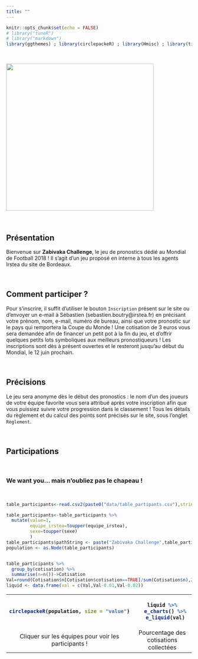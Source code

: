 ```yaml
---
title: ""
---
```



<style>
  .col2 {
    columns: 2 200px;         /* number of columns and width in pixels*/
    -webkit-columns: 2 200px; /* chrome, safari */
    -moz-columns: 2 200px;    /* firefox */
  }
</style>



```r
knitr::opts_chunk$set(echo = FALSE)
# library("tuneR")
# library("markdown")
library(ggthemes) ; library(circlepackeR) ; library(Hmisc) ; library(tidyverse) ; library(echarts4r) ; library(magrittr) ; library(data.tree) ; library(flexdashboard)
```

<br>

<img src="img/Dessin_site.png" width="400" class="center">

<br>

## Présentation

Bienvenue sur **Zabivaka Challenge**, le jeu de pronostics dédié au Mondial de Football 2018 ! Il s’agit d’un jeu proposé en interne à tous les agents Irstea du site de Bordeaux.

<br>

## Comment participer ?

Pour s’inscrire, il suffit d’utiliser le bouton `Inscription` présent sur le site ou d’envoyer un e-mail à Sébastien (sebastien.boutry@irstea.fr) en précisant votre prénom, nom, e-mail, numéro de bureau, ainsi que votre pronostic sur le pays qui remportera la Coupe du Monde ! Une cotisation de 3 euros vous sera demandée afin de financer un petit pot à la fin du jeu, et d’offrir quelques petits lots symboliques aux meilleurs pronostiqueurs ! Les inscriptions sont dès à présent ouvertes et le resteront jusqu’au début du Mondial, le 12 juin prochain.

<br>

## Précisions


Le jeu sera anonyme dès le début des pronostics : le nom d’un des joueurs de votre équipe favorite vous sera attribué après votre inscription afin que vous puissiez suivre votre progression dans le classement ! Tous les détails du règlement et du calcul des points sont précisés sur le site, sous l’onglet `Règlement`.

<br>


## Participations
 <br>
 
### We want you... mais n'oubliez pas le chapeau !

<br>
```r
table_participants<-read.csv2(paste0("data/table_partipants.csv"),stringsAsFactors = FALSE)

table_participants<-table_participants %>% 
  mutate(value=1, 
         equipe_irstea=toupper(equipe_irstea),
         sexe=toupper(sexe)
         )
table_participants$pathString <- paste("Zabivaka Challenge",table_participants$equipe_irstea,table_participants$prenom, sep = "/")
population <- as.Node(table_participants)


table_participants %>%  
  group_by(cotisation) %>% 
  summarise(n=n())->Cotisation
Val=round(Cotisation$n[Cotisation$cotisation==TRUE]/sum(Cotisation$n),2)
liquid <- data.frame(val = c(Val,Val-0.01,Val-0.02))
```

<font size="3"> 
<table border="0" cellpadding="0" cellspacing="0" width="100%" valign="middle" align="center"><tr><th width="55%" align="center">
```r
circlepackeR(population, size = "value")
``` 
</th><th width="45%" align="center" valign="middle">
```r
liquid %>%
  e_charts() %>%
  e_liquid(val)
```
</th></tr><tr align="center"><td>Cliquer sur les équipes pour voir les participants !</td><td>Pourcentage des cotisations collectées</td></tr></table></font> 

<br>
<br>

